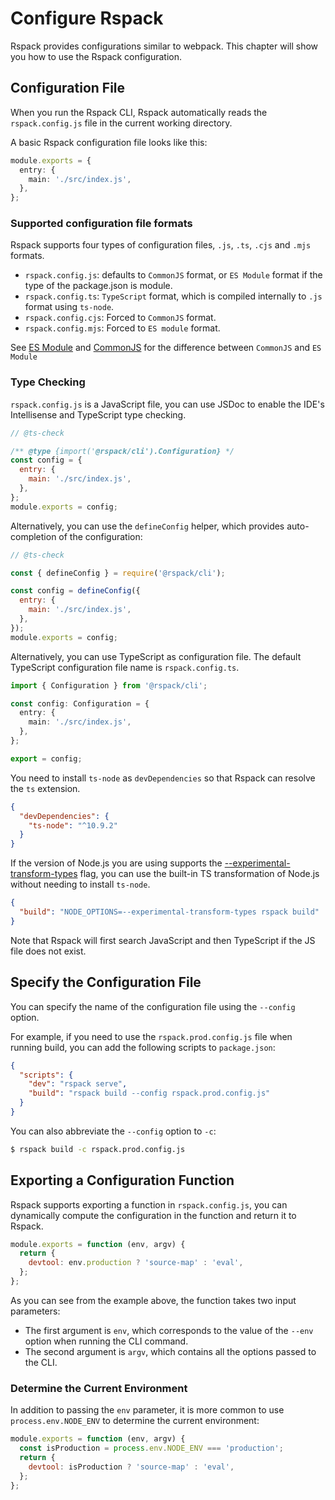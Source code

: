 # Configure Rspack

Rspack provides configurations similar to webpack. This chapter will show you how to use the Rspack configuration.

## Configuration File

When you run the Rspack CLI, Rspack automatically reads the `rspack.config.js` file in the current working directory.

A basic Rspack configuration file looks like this:

```ts title="rspack.config.js"
module.exports = {
  entry: {
    main: './src/index.js',
  },
};
```

### Supported configuration file formats

Rspack supports four types of configuration files, `.js`, `.ts`, `.cjs` and `.mjs` formats.

- `rspack.config.js`: defaults to `CommonJS` format, or `ES Module` format if the type of the package.json is module.
- `rspack.config.ts`: `TypeScript` format, which is compiled internally to `.js` format using `ts-node`.
- `rspack.config.cjs`: Forced to `CommonJS` format.
- `rspack.config.mjs`: Forced to `ES module` format.

See [ES Module](https://nodejs.org/api/esm.html#modules-ecmascript-modules) and [CommonJS](https://nodejs.org/api/modules.html) for the difference between `CommonJS` and `ES Module`

### Type Checking

`rspack.config.js` is a JavaScript file, you can use JSDoc to enable the IDE's Intellisense and TypeScript type checking.

```js title="rspack.config.js"
// @ts-check

/** @type {import('@rspack/cli').Configuration} */
const config = {
  entry: {
    main: './src/index.js',
  },
};
module.exports = config;
```

Alternatively, you can use the `defineConfig` helper, which provides auto-completion of the configuration:

```js title="rspack.config.js"
// @ts-check

const { defineConfig } = require('@rspack/cli');

const config = defineConfig({
  entry: {
    main: './src/index.js',
  },
});
module.exports = config;
```

Alternatively, you can use TypeScript as configuration file. The default TypeScript configuration file name is `rspack.config.ts`.

```ts title="rspack.config.ts"
import { Configuration } from '@rspack/cli';

const config: Configuration = {
  entry: {
    main: './src/index.js',
  },
};

export = config;
```

You need to install `ts-node` as `devDependencies` so that Rspack can resolve the `ts` extension.

```json title="package.json"
{
  "devDependencies": {
    "ts-node": "^10.9.2"
  }
}
```

If the version of Node.js you are using supports the [--experimental-transform-types](https://nodejs.org/api/cli.html#--experimental-transform-types) flag, you can use the built-in TS transformation of Node.js without needing to install `ts-node`.

```json title="package.json"
{
  "build": "NODE_OPTIONS=--experimental-transform-types rspack build"
}
```

Note that Rspack will first search JavaScript and then TypeScript if the JS file does not exist.

## Specify the Configuration File

You can specify the name of the configuration file using the `--config` option.

For example, if you need to use the `rspack.prod.config.js` file when running build, you can add the following scripts to `package.json`:

```json title="package.json"
{
  "scripts": {
    "dev": "rspack serve",
    "build": "rspack build --config rspack.prod.config.js"
  }
}
```

You can also abbreviate the `--config` option to `-c`:

```bash
$ rspack build -c rspack.prod.config.js
```

## Exporting a Configuration Function

Rspack supports exporting a function in `rspack.config.js`, you can dynamically compute the configuration in the function and return it to Rspack.

```js title="rspack.config.js"
module.exports = function (env, argv) {
  return {
    devtool: env.production ? 'source-map' : 'eval',
  };
};
```

As you can see from the example above, the function takes two input parameters:

- The first argument is `env`, which corresponds to the value of the `--env` option when running the CLI command.
- The second argument is `argv`, which contains all the options passed to the CLI.

### Determine the Current Environment

In addition to passing the `env` parameter, it is more common to use `process.env.NODE_ENV` to determine the current environment:

```js title="rspack.config.js"
module.exports = function (env, argv) {
  const isProduction = process.env.NODE_ENV === 'production';
  return {
    devtool: isProduction ? 'source-map' : 'eval',
  };
};
```
